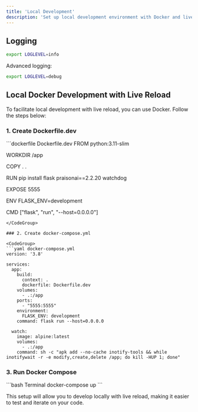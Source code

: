 ```yaml
---
title: 'Local Development'
description: 'Set up local development environment with Docker and live reload'
---
```


## Logging
```bash
export LOGLEVEL=info
```

Advanced logging:
```bash
export LOGLEVEL=debug
```

## Local Docker Development with Live Reload

To facilitate local development with live reload, you can use Docker. Follow the steps below:

### 1. Create Dockerfile.dev

<CodeGroup>
```dockerfile Dockerfile.dev
FROM python:3.11-slim

WORKDIR /app

COPY . .

RUN pip install flask praisonai==2.2.20 watchdog

EXPOSE 5555

ENV FLASK_ENV=development

CMD ["flask", "run", "--host=0.0.0.0"]
```
</CodeGroup>

### 2. Create docker-compose.yml

<CodeGroup>
```yaml docker-compose.yml
version: '3.8'

services:
  app:
    build:
      context: .
      dockerfile: Dockerfile.dev
    volumes:
      - .:/app
    ports:
      - "5555:5555"
    environment:
      FLASK_ENV: development
    command: flask run --host=0.0.0.0

  watch:
    image: alpine:latest
    volumes:
      - .:/app
    command: sh -c "apk add --no-cache inotify-tools && while inotifywait -r -e modify,create,delete /app; do kill -HUP 1; done"
```
</CodeGroup>

### 3. Run Docker Compose

<CodeGroup>
```bash Terminal
docker-compose up
```
</CodeGroup>

This setup will allow you to develop locally with live reload, making it easier to test and iterate on your code.
